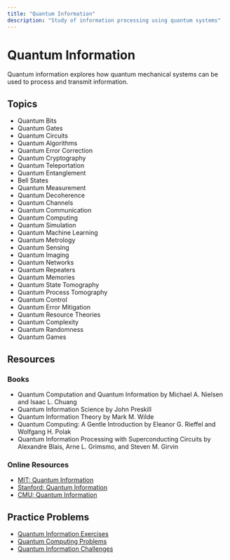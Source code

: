 ```yaml
---
title: "Quantum Information"
description: "Study of information processing using quantum systems"
---
```


# Quantum Information

Quantum information explores how quantum mechanical systems can be used to process and transmit information.

## Topics

- Quantum Bits
- Quantum Gates
- Quantum Circuits
- Quantum Algorithms
- Quantum Error Correction
- Quantum Cryptography
- Quantum Teleportation
- Quantum Entanglement
- Bell States
- Quantum Measurement
- Quantum Decoherence
- Quantum Channels
- Quantum Communication
- Quantum Computing
- Quantum Simulation
- Quantum Machine Learning
- Quantum Metrology
- Quantum Sensing
- Quantum Imaging
- Quantum Networks
- Quantum Repeaters
- Quantum Memories
- Quantum State Tomography
- Quantum Process Tomography
- Quantum Control
- Quantum Error Mitigation
- Quantum Resource Theories
- Quantum Complexity
- Quantum Randomness
- Quantum Games

## Resources

### Books

- Quantum Computation and Quantum Information by Michael A. Nielsen and Isaac L. Chuang
- Quantum Information Science by John Preskill
- Quantum Information Theory by Mark M. Wilde
- Quantum Computing: A Gentle Introduction by Eleanor G. Rieffel and Wolfgang H. Polak
- Quantum Information Processing with Superconducting Circuits by Alexandre Blais, Arne L. Grimsmo, and Steven M. Girvin

### Online Resources

- [MIT: Quantum Information](https://ocw.mit.edu/courses/physics/8-371x-quantum-information-science-i-spring-2018/)
- [Stanford: Quantum Information](https://www.coursera.org/learn/quantum-information)
- [CMU: Quantum Information](https://www.cmu.edu/physics/research/quantum-information/)

## Practice Problems

- [Quantum Information Exercises](https://www.cornell.edu/courses/physics/quantum-information/)
- [Quantum Computing Problems](https://www.cmu.edu/physics/research/quantum-information/)
- [Quantum Information Challenges](https://www.coursera.org/learn/quantum-information) 